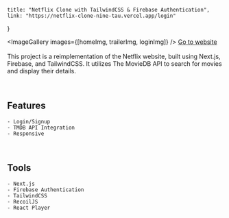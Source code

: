 
    title: "Netflix Clone with TailwindCSS & Firebase Authentication",
    link: "https://netflix-clone-nine-tau.vercel.app/login"
}

<ImageGallery images={[homeImg, trailerImg, loginImg]} />
[Go to website](https://netflix-clone-nine-tau.vercel.app/login)  
<br/>
This project is a reimplementation of the Netflix website, built using Next.js, Firebase, and TailwindCSS. It utilizes The MovieDB API to search for movies and display their details.
<br/>

<br />

## Features
    - Login/Signup
    - TMDB API Integration
    - Responsive

<br/>

## Tools
    - Next.js
    - Firebase Authentication
    - TailwindCSS
    - RecoilJS
    - React Player
